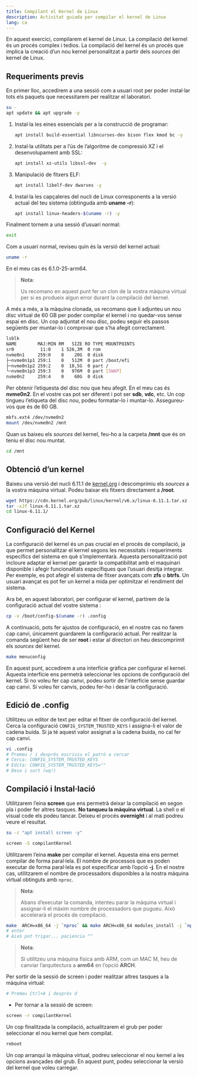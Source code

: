 ```yaml
---
title: Compilant el Kernel de Linux
description: Activitat guiada per compilar el kernel de Linux
lang: ca
---
```


En aquest exercici, compilarem el kernel de Linux. La compilació del kernel és un procés complex i tedios. La compilació del kernel és un procés que implica la creació d'un nou kernel personalitzat a partir dels *sources* del kernel de Linux.

## Requeriments previs

En primer lloc, accedirem a una sessió com a usuari root per poder instal·lar tots els paquets que necessitarem per realitzar el laboratori.

```sh
su -
apt update && apt upgrade -y 
```

1. Instal·la les eines essencials per a la construcció de programar:

    ```sh
    apt install build-essential libncurses-dev bison flex kmod bc -y
    ```

2. Instal·la utilitats per a l'ús de l'algoritme de compressió XZ i el desenvolupament amb SSL:

    ```sh
    apt install xz-utils libssl-dev  -y
    ```

3. Manipulació de fitxers ELF:

    ```sh
    apt install libelf-dev dwarves -y
    ```

4. Instal·la les capçaleres del nucli de Linux corresponents a la versió actual del teu sistema (obtinguda amb **uname -r**):

    ```sh
    apt install linux-headers-$(uname -r) -y 
    ```

Finalment tornem a una sessió d'usuari normal:

```sh
exit
```

Com a usuari normal, reviseu quin és la versió del kernel actual:

```sh
uname -r
```

En el meu cas és 6.1.0-25-arm64.

> **Nota**:
>
> Us recomano en aquest punt fer un clon de la vostra màquina virtual per si es produeix algun error durant la compilació del kernel.

A més a més, a la màquina clonada, us recomano que li adjunteu un nou disc virtual de 60 GB per poder compilar el kernel i no quedar-vos sense espai en disc. Un cop adjuntat el nou disc, podeu seguir els passos següents per muntar-lo i comprovar que s'ha afegit correctament.

```sh
lsblk
NAME        MAJ:MIN RM   SIZE RO TYPE MOUNTPOINTS
sr0          11:0    1 526,3M  0 rom
nvme0n1     259:0    0    20G  0 disk
├─nvme0n1p1 259:1    0   512M  0 part /boot/efi
├─nvme0n1p2 259:2    0  18,5G  0 part /
└─nvme0n1p3 259:3    0   976M  0 part [SWAP]
nvme0n2     259:4    0    60G  0 disk 
```

Per obtenir l'etiquesta del disc nou que heu afegit. En el meu cas és **nvme0n2**. En el vostre cas pot ser diferent i pot ser **sdb**, **vdc**, etc. Un cop tingueu l'etiqueta del disc nou, podeu formatar-lo i muntar-lo. Assegureu-vos que és de 60 GB.

```sh
mkfs.ext4 /dev/nvme0n2
mount /dev/nvme0n2 /mnt
```

Quan us baixeu els *sources* del kernel, feu-ho a la carpeta **/mnt** que és on teniu el disc nou muntat.

```bash
cd /mnt
```

## Obtenció d'un kernel

Baixeu una versió del nucli 6.11.1 de [kernel.org](https://www.kernel.org/) i descomprimiu els *sources* a la vostra màquina virtual. Podeu baixar els fitxers directament a **/root**.

```sh
wget https://cdn.kernel.org/pub/linux/kernel/v6.x/linux-6.11.1.tar.xz
tar -xJf linux-6.11.1.tar.xz
cd linux-6.11.1/
```

## Configuració del Kernel

La configuració del kernel és un pas crucial en el procés de compilació, ja que permet personalitzar el kernel segons les necessitats i requeriments específics del sistema en què s'implementarà. Aquesta personalització pot incloure adaptar el kernel per garantir la compatibilitat amb el maquinari disponible i afegir funcionalitats específiques que l'usuari desitja integrar. Per exemple, es pot afegir el sistema de fitxer avançats com **zfs** o **btrfs**. Un usuari avançat es pot fer un kernel a mida per optimitzar el rendiment del sistema.

Ara bé, en aquest laboratori, per configurar el kernel, partirem de la configuració actual del vostre sistema :

```sh
cp -v /boot/config-$(uname -r) .config
```

A continuació, pots fer ajustos de configuració, en el nostre cas no farem cap canvi, únicament guardarem la configuració actual. Per realitzar la comanda següent heu de ser **root** i estar al directori on heu descomprimit els *sources* del kernel.

```sh
make menuconfig
```

En aquest punt, accedirem a una interfície gràfica per configurar el kernel. Aquesta interfície ens permetrà seleccionar les opcions de configuració del kernel. Si no voleu fer cap canvi, podeu sortir de l'interfície sense guardar cap canvi. Si voleu fer canvis, podeu fer-ho i desar la configuració.

## Edició de .config

Utilitzeu un editor de text per editar el fitxer de configuració del kernel. Cerca la configuració `CONFIG_SYSTEM_TRUSTED_KEYS` i assigna-li el valor de cadena buida. Si ja té aquest valor assignat a la cadena buida, no cal fer cap canvi.

```sh
vi .config
# Premeu / i després escriviu el patró a cercar
# Cerca: CONFIG_SYSTEM_TRUSTED_KEYS
# Edita: CONFIG_SYSTEM_TRUSTED_KEYS=""
# Desa i surt (wq!)
```

## Compilació i Instal·lació

Utilitzarem l'eina **screen** que ens permetrà deixar la compilació en segon pla i poder fer altres tasques. **No tanqueu la màquina virtual**. La shell o el visual code els podeu tancar. Deixeu el procés **overnight** i al matí podreu veure el resultat.

```sh
su -c "apt install screen -y"
```

```sh
screen -S compilantKernel
```

Utilitzarem l'eina **make** per compilar el kernel. Aquesta eina ens permet compilar de forma paral·lela. El nombre de processos que es poden executar de forma paral·lela es pot especificar amb l'opció **-j**. En el nostre cas, utilitzarem el nombre de processadors disponibles a la nostra màquina virtual obtinguts amb ```nproc```.

> **Nota**:
>
> Abans d'executar la comanda, intenteu parar la màquina virtual i assignar-li el màxim nombre de processadors que pugueu. Això accelerarà el procés de compilació.

```sh
make  ARCH=x86_64 -j `nproc` && make ARCH=x86_64 modules_install -j `nproc` && make ARCH=x86_64 install -j `nproc`
# enter
# Això pot trigar... paciencia ^^
```

> **Nota**:
>
> Si utilitzeu una màquina física amb ARM, com un MAC M, heu de canviar l'arquitectura a **arm64** en l'opció **ARCH**.

Per sortir de la sessió de screen i poder realitzar altres tasques a la màquina virtual:

```sh
# Premeu Ctrl+A i després d
```

* Per tornar a la sessió de screen:

```sh
screen -r compilantKernel
```

Un cop finalitzada la compilació, actualitzarem el grub per poder seleccionar el nou kernel que hem compilat.

```sh
reboot
```

Un cop arranqui la màquina virtual, podreu seleccionar el nou kernel a les opcions avançades del grub. En aquest punt, podeu seleccionar la versió del kernel que voleu carregar.
